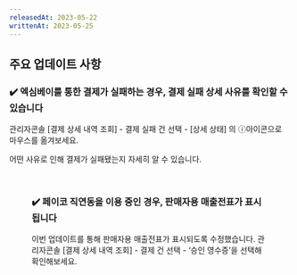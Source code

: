 ```yaml
---
releasedAt: 2023-05-22
writtenAt: 2023-05-25
---
```



## 주요 업데이트 사항

### ✔️ 엑심베이를 통한 결제가 실패하는 경우, 결제 실패 상세 사유를 확인할 수 있습니다

관리자콘솔 [결제 상세 내역 조회] - 결제 실패 건 선택 - [상세 상태] 의 ⓘ아이콘으로 마우스를 옮겨보세요.

어떤 사유로 인해 결제가 실패됐는지 자세히 알 수 있습니다.


<Figure src={screenshot1} />

<br />

### ✔️ 페이코 직연동을 이용 중인 경우, 판매자용 매출전표가 표시됩니다

이번 업데이트를 통해 판매자용 매출전표가 표시되도록 수정했습니다.
관리자콘솔 [결제 상세 내역 조회] - 결제 건 선택 - ‘승인 영수증’을 선택해 확인해보세요.
